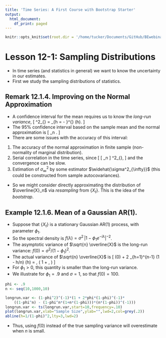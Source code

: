 ```yaml
---
title: 'Time Series: A First Course with Bootstrap Starter'
output:
  html_document:
    df_print: paged
---
```


```r
knitr::opts_knit$set(root.dir = '/home/tucker/Documents/GitHub/BEwebinar/Data')
```

# Lesson 12-1: Sampling Distributions

- In time series (and statistics in general) we want to know the uncertainty in our estimates.
- First we study the sampling distributions of statistics.

## Remark 12.1.4. Improving on the Normal Approximation

- A confidence interval for the mean requires us to know the *long-run variance*,
\[
 \sigma^2_{\infty} =  \sum_{h = - \infty}^{\infty}  \gamma (h).
\]
- The $95 \%$ confidence interval based on the sample mean and the normal approximation is
\[
  \overline{X}_n \pm  1.96 \sqrt{\frac{ \widehat{\sigma_{\infty}^2} }{n} }.
\]
- There are some issues with the accuracy of this interval:

1. The accuracy of the normal approximation in finite sample (non-normality of marginal distribution).
2. Serial correlation in the time series, since
\[
   \mbox{Var} [ \sqrt{n} \overline{X}_n ] \rightarrow \sigma^2_{\infty},
\]
and the convergence can be slow.
3. Estimation of $\sigma^2_{\infty}$ by some estimator $\widehat{\sigma^2_{\infty}}$
(this could be constructed from sample autocovariances).

- So we might consider directly approximating the distribution of $\overline{X}_n$ via *resampling* from $\{ X_t \}$. This is the idea of the *bootstrap*.

## Example 12.1.6. Mean of a Gaussian AR(1).

- Suppose that $\{ X_t \}$ is a stationary Gaussian AR(1) process, with parameter $\phi_1$.
- So the spectral density is $f(\lambda) = \sigma^2 \, {| 1 - \phi_1 e^{-i \lambda} |}^{-2}$.
- The asymptotic variance of $\sqrt{n} \overline{X}$ is the long-run variance: $f(0) = \sigma^2 / {(1 - \phi_1)}^2$.
- The actual variance of $\sqrt{n} \overline{X}$ is
\[
 \gamma (0) + 2 \sum_{h=1}^{n-1} (1 - h/n) \gamma (h)
 = \frac{ \sigma^2 }{ 1 - \phi_1^2 } \,
 \left( 1 + \frac{2 \phi_1}{1 - \phi_1} \,
 \left[ (1 - \phi_1^n ) - \frac{ 1 - \phi_1^n (1 + n (1 - \phi_1) ) }{ n (1 - \phi_1) }
 \right]  \right)
\]
- For $\phi_1 > 0$, this quantity is smaller than the long-run variance.
- We illustrate for $\phi_1 = .9$ and $\sigma = 1$, so that $f(0) = 100$.

```r
phi <- .9
n <- seq(10,1000,10)

longrun.var <- (1-phi^2)^(-1)*(1 + 2*phi*(1-phi)^(-1)*
	((1-phi^n) - (1-phi^n*(1+n*(1-phi)))*(n*(1-phi))^(-1)))
longrun.var <- ts(longrun.var,start=10,frequency=.10)
plot(longrun.var,xlab="Sample Size",ylab="",lwd=2,col=grey(.2))
abline(h=1/(1-phi)^2,lty=3,lwd=2)
```

- Thus, using $f(0)$ instead of the true sampling variance will overestimate when $n$ is small.

